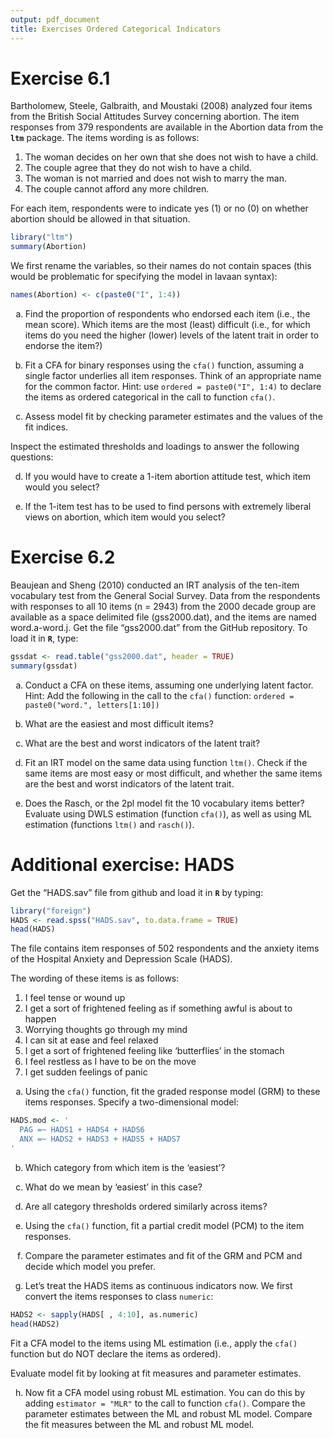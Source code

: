 ```yaml
---
output: pdf_document
title: Exercises Ordered Categorical Indicators 
---
```


# Exercise 6.1

Bartholomew, Steele, Galbraith, and Moustaki (2008) analyzed four items from the British Social Attitudes Survey concerning abortion. The item responses from 379 respondents are available in the Abortion data from the **`ltm`** package. The items wording is as follows:

1. The woman decides on her own that she does not wish to have a child.
2. The couple agree that they do not wish to have a child.
3. The woman is not married and does not wish to marry the man.
4. The couple cannot afford any more children.

For each item, respondents were to indicate yes (1) or no (0) on whether abortion should be allowed in that situation.

```r
library("ltm")
summary(Abortion)
```

We first rename the variables, so their names do not contain spaces (this would be problematic for specifying the model in lavaan syntax):

```r
names(Abortion) <- c(paste0("I", 1:4))
```

a) Find the proportion of respondents who endorsed each item (i.e., the mean score). Which items are the most (least) difficult (i.e., for which items do you need the higher (lower) levels of the latent trait in order to endorse the item?)

b) Fit a CFA for binary responses using the `cfa()` function, assuming a single factor underlies all item responses. Think of an appropriate name for the common factor. Hint: use `ordered = paste0("I", 1:4)` to declare the items as ordered categorical in the call to function `cfa()`.

c) Assess model fit by checking parameter estimates and the values of the fit indices.

Inspect the estimated thresholds and loadings to answer the following questions: 

d) If you would have to create a 1-item abortion attitude test, which item would you select?

e) If the 1-item test has to be used to find persons with extremely liberal views on abortion, which item would you select?




# Exercise 6.2

Beaujean and Sheng (2010) conducted an IRT analysis of the ten-item vocabulary test from the General Social Survey. Data from the respondents with responses to all 10 items (n = 2943) from the 2000 decade group are available as a space delimited file (gss2000.dat), and the items are named word.a-word.j. Get the file "gss2000.dat" from the GitHub repository. To load it in **`R`**, type:

```r
gssdat <- read.table("gss2000.dat", header = TRUE)
summary(gssdat)
```

a) Conduct a CFA on these items, assuming one underlying latent factor. Hint: Add the following in the call to the `cfa()` function: `ordered = paste0("word.", letters[1:10])`

b) What are the easiest and most difficult items?

c) What are the best and worst indicators of the latent trait?

d) Fit an IRT model on the same data using function `ltm()`. Check if the same items are most easy or most difficult, and whether the same items are the best and worst indicators of the latent trait.

e) Does the Rasch, or the 2pl model fit the 10 vocabulary items better? Evaluate using DWLS estimation (function `cfa()`), as well as using ML estimation (functions `ltm()` and `rasch()`).



# Additional exercise: HADS

Get the "HADS.sav" file from github and load it in **`R`** by typing: 

```r
library("foreign")
HADS <- read.spss("HADS.sav", to.data.frame = TRUE)
head(HADS)
```

The file contains item responses of 502 respondents and the anxiety items of the Hospital Anxiety and Depression Scale (HADS).
   
The wording of these items is as follows:

1. I feel tense or wound up
2. I get a sort of frightened feeling as if something awful is about to happen
3. Worrying thoughts go through my mind
4. I can sit at ease and feel relaxed
5. I get a sort of frightened feeling like 'butterflies' in the stomach
6. I feel restless as I have to be on the move
7. I get sudden feelings of panic

a) Using the `cfa()` function, fit the graded response model (GRM) to these items responses. Specify a two-dimensional model:

```r
HADS.mod <- '
  PAG =~ HADS1 + HADS4 + HADS6
  ANX =~ HADS2 + HADS3 + HADS5 + HADS7
'
```

b) Which category from which item is the 'easiest'?

c) What do we mean by 'easiest' in this case?

d) Are all category thresholds ordered similarly across items?

e) Using the `cfa()` function, fit a partial credit model (PCM) to the item responses.

f) Compare the parameter estimates and fit of the GRM and PCM and decide which model you prefer.

g) Let's treat the HADS items as continuous indicators now. We first convert the items responses to class `numeric`:

```r
HADS2 <- sapply(HADS[ , 4:10], as.numeric)
head(HADS2)
```

Fit a CFA model to the items using ML estimation (i.e., apply the `cfa()` function but do NOT declare the items as ordered).

Evaluate model fit by looking at fit measures and parameter estimates.

h) Now fit a CFA model using robust ML estimation. You can do this by adding `estimator = "MLR"` to the call to function `cfa()`. Compare the parameter estimates between the ML and robust ML model. Compare the fit measures between the ML and robust ML model.